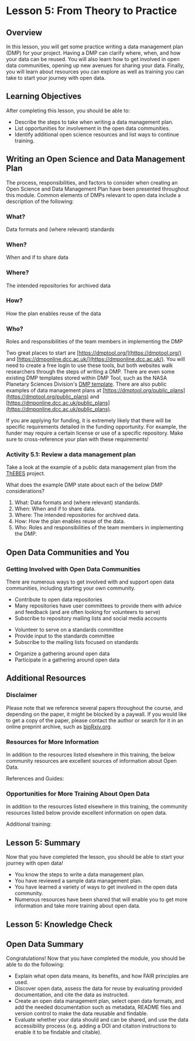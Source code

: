 # Lesson 5: From Theory to Practice

## Overview

In this lesson, you will get some practice writing a data management plan (DMP) for your project. Having a DMP can clarify where, when, and how your data can be reused. You will also learn how to get involved in open data communities, opening up new avenues for sharing your data. Finally, you will learn about resources you can explore as well as training you can take to start your journey with open data.

## Learning Objectives

After completing this lesson, you should be able to:

- Describe the steps to take when writing a data management plan.
- List opportunities for involvement in the open data communities.
- Identify additional open science resources and list ways to continue training.

## Writing an Open Science and Data Management Plan

The process, responsibilities, and factors to consider when creating an Open Science and Data Management Plan have been presented throughout this module. Common elements of DMPs relevant to open data include a description of the following:

<MultiSlider>
  <SliderItem type="multi">
    <h3>What?</h3>
    <p>Data formats and (where relevant) standards</p>
  </SliderItem>
  <SliderItem type="multi">
    <h3>When?</h3>
    <p>When and if to share data</p>
  </SliderItem>
  <SliderItem type="multi">
    <h3>Where?</h3>
    <p>The intended repositories for archived data</p>
  </SliderItem>
  <SliderItem type="multi">
    <h3>How?</h3>
    <p>How the plan enables reuse of the data</p>
  </SliderItem>
  <SliderItem type="multi">
    <h3>Who?</h3>
    <p>Roles and responsibilities of the team members in implementing the DMP</p>
  </SliderItem>
</MultiSlider>

Two great places to start are [https://dmptool.org/](https://dmptool.org/) and [https://dmponline.dcc.ac.uk/](https://dmponline.dcc.ac.uk/). You will need to create a free login to use these tools, but both websites walk researchers through the steps of writing a DMP. There are even some existing DMP templates stored within DMP Tool, such as the NASA Planetary Sciences Division's [DMP template](https://science.nasa.gov/researchers/templates-planetary-science-division-appendix-c-roses-proposals/). There are also public examples of data management plans at [https://dmptool.org/public_plans](https://dmptool.org/public_plans) and [https://dmponline.dcc.ac.uk/public_plans](https://dmponline.dcc.ac.uk/public_plans).

If you are applying for funding, it is extremely likely that there will be specific requirements detailed in the funding opportunity. For example, the funder may require a certain license or use of a specific repository. Make sure to cross-reference your plan with these requirements!

### Activity 5.1: Review a data management plan

Take a look at the example of a public data management plan from the [ThEBES](https://dmptool.org/plans/30771/export.pdf?export%5Bquestion_headings%5D=true) project.

What does the example DMP state about each of the below DMP considerations?

1. What: Data formats and (where relevant) standards.
2. When: When and if to share data.
3. Where: The intended repositories for archived data.
4. How: How the plan enables reuse of the data.
5. Who: Roles and responsibilities of the team members in implementing the DMP.

## Open Data Communities and You

### Getting Involved with Open Data Communities

There are numerous ways to get involved with and support open data communities, including starting your own community.

<CustomTabs>
    <Tab eventKey="one" title="REPOSITORIES">
        <ul>
            <li>Contribute to open data repositories</li>
            <li>Many repositories have user committees to provide them with advice and feedback (and are often looking for volunteers to serve)</li>
            <li>Subscribe to repository mailing lists and social media accounts</li>
        </ul>
        <p><SingleFigure size='small' src="./images/clone/Module_3/image58.png"/></p>
    </Tab>
    <Tab eventKey="two" title="STANDARDS COMMITTEES">
        <ul>
            <li>Volunteer to serve on a standards committee</li>
            <li>Provide input to the standards committee</li>
            <li>Subscribe to the mailing lists focused on standards</li>
        </ul>
        <p><SingleFigure size='small' src="./images/clone/Module_3/image59.png"/></p>
    </Tab>
    <Tab eventKey="three" title="CONFERENCES, WORKSHOPS, AND SPECIAL SESSIONS">
        <ul>
            <li>Organize a gathering around open data</li>
            <li>Participate in a gathering around open data</li>
        </ul>
        <p><SingleFigure size='small' src="./images/clone/Module_3/image57.png"/></p>
    </Tab>
</CustomTabs>

## Additional Resources

### Disclaimer

Please note that we reference several papers throughout the course, and depending on the paper, it might be blocked by a paywall. If you would like to get a copy of the paper, please contact the author or search for it in an online preprint archive, such as [bioRxiv.org](http://biorxiv.org/).

### Resources for More Information

In addition to the resources listed elsewhere in this training, the below community resources are excellent sources of information about Open Data.

References and Guides:

<Resources>
    <Resource title="NASA Science Mission Directorate's Open-Source Science Guidance for Researchers" buttonTitle="CLICK TO LEARN" link="http://science.nasa.gov/oss-guidance"/>
    <Resource title="Open Data Module from OpenSciency" buttonTitle="CLICK TO LEARN" link="https://github.com/opensciency/sprint-content/tree/main/open-data"/>
    <Resource title="Resources for Open Data through the US Federal Government" buttonTitle="CLICK TO LEARN" link="https://resources.data.gov/"/>
    <Resource title="The FAIR Principles from FAIRsharing.org" buttonTitle="CLICK TO LEARN" link="https://fairsharing.org/FAIRsharing.WWI10U"/>
    <Resource title="The Open Data Handbook" buttonTitle="CLICK TO LEARN" link="http://opendatahandbook.org/guide/en/"/>
    <Resource title="Reproducible Research and Data Analysis from FOSTER Open Science" buttonTitle="CLICK TO LEARN" link="https://github.com/Open-Science-Training-Handbook/Open-Science-Training-Handbook_EN/blob/master/02OpenScienceBasics/04ReproducibleResearchAndDataAnalysis.md"/>
    <Resource title="Data publishing guidelines from the Data Management Expert Guide" buttonTitle="CLICK TO LEARN" link="https://www.cessda.eu/Training/Training-Resources/Library/Data-Management-Expert-Guide/6.-Archive-Publish/Data-publishing-routes"/>
    <Resource title="DataTags: A Harvard University Privacy Tools project to help researchers use and share sensitive data" buttonTitle="CLICK TO LEARN" link="https://privacytools.seas.harvard.edu/datatags"/>
    <Resource title="Best Practices for Data Publication in the Astronomical Literature by Chen et al." buttonTitle="CLICK TO LEARN" link="https://ui.adsabs.harvard.edu/link_gateway/2022ApJS2605C/doi:10.3847/1538-4365/ac6268"/>
</Resources>

### Opportunities for More Training About Open Data

In addition to the resources listed elsewhere in this training, the community resources listed below provide excellent information on open data.

Additional training:

<Resources>
    <Resource title="GODAN MOOC About How to Use, Make, and Share Open Data" buttonTitle="CLICK TO LEARN" link="https://aims.gitbook.io/open-data-mooc/"/>
    <Resource title="Data Literacy Lessons for an Array of Disciplines From the Carpentries" buttonTitle="CLICK TO LEARN" link="https://datacarpentry.org/lessons/"/>
    <Resource title="MOOC on Data Management, Sharing and Services for Agriculture Development" buttonTitle="CLICK TO LEARN" link="https://aims.gitbook.io/farm-data-mooc/"/>
</Resources>

## Lesson 5: Summary

Now that you have completed the lesson, you should be able to start your journey with open data!

- You know the steps to write a data management plan.
- You have reviewed a sample data management plan.
- You have learned a variety of ways to get involved in the open data community.
- Numerous resources have been shared that will enable you to get more information and take more training about open data.

## Lesson 5: Knowledge Check

<SimpleQuiz id="quiz-m3-l5-knowledge-check">
  <MultipleChoice question='Which of the following are steps to include in a data management plan (DMP)?'>
    <MultipleAnswer text='What: Data formats and (where relevant) standards' id='answer-1' isAnswer='true'/>
    <MultipleAnswer text='When: When and if to share data' id='answer-2' isAnswer='true'/>
    <MultipleAnswer text='Why: Why you used an online DMP template' id='answer-3' isAnswer='false'/>
    <MultipleAnswer text='Where: The intended repositories for archived data' id='answer-4' isAnswer='true'/>
    <MultipleAnswer text='Which: Which data communities you are involved in' id='answer-5' isAnswer='false'/>
    <MultipleAnswer text='How: How the plan enables reuse of the data' id='answer-6' isAnswer='true'/>
    <MultipleAnswer text='Who: Roles and responsibilities of the team members in implementing the DMP' id='answer-7' isAnswer='true'/>
  </MultipleChoice>
  <MultipleChoice question='What are the three broad categories of getting involved with open data communities discussed in this lesson?'>
    <MultipleAnswer text='Engage with repositories' id='answer-1' isAnswer='true'/>
    <MultipleAnswer text='Join standards committees' id='answer-2' isAnswer='true'/>
    <MultipleAnswer text='Write a data management plan (DMP)' id='answer-3' isAnswer='false'/>
    <MultipleAnswer text='Volunteer and participate in conferences, workshops, and special sessions' id='answer-4' isAnswer='true'/>
    <MultipleAnswer text='Identify data sharing roles and responsibilities on your team' id='answer-5' isAnswer='false'/>
  </MultipleChoice>
</SimpleQuiz>

## Open Data Summary

Congratulations! Now that you have completed the module, you should be able to do the following:

- Explain what open data means, its benefits, and how FAIR principles are used.
- Discover open data, assess the data for reuse by evaluating provided documentation, and cite the data as instructed.
- Create an open data management plan, select open data formats, and add the needed documentation such as metadata, README files and version control to make the data reusable and findable.
- Evaluate whether your data should and can be shared, and use the data accessibility process (e.g. adding a DOI and citation instructions to enable it to be findable and citable).

<CompletionDocked/>
